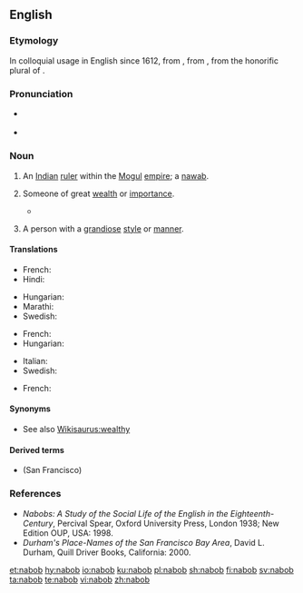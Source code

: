 ==English==

===Etymology===
In colloquial usage in English since 1612, from {{etyl|ur|en}}, from {{etyl|fa|en}}, from the honorific plural of {{etyl|ar|en}} {{m|ar|نَائِب||deputy}}.

===Pronunciation===
* {{a|GenAm}} {{IPA|/ˈneɪbɑb/|lang=en}}
* {{a|RP}} {{IPA|/ˈneɪbɒb/|lang=en}}

===Noun===
{{en-noun}}

# An [[Indian]] [[ruler]] within the [[Mogul]] [[empire]]; a [[nawab]].
# {{label|en|by extension}} Someone of great [[wealth]] or [[importance]].
#* {{quote-magazine|date=2013-06-22|volume=407|issue=8841|page=70|magazine={{w|The Economist}}
|title=[http://www.economist.com/news/finance-and-economics/21579879-buy-out-firm-really-does-focus-operational-improvements-engineers Engineers of a different kind]
|passage=Private-equity '''nabobs''' bristle at being dubbed mere financiers. Piling debt onto companies’ balance-sheets is only a small part of what leveraged buy-outs are about, they insist. Improving the workings of the businesses they take over is just as core to their calling, if not more so. Much of their pleading is public-relations bluster.}}
# {{label|en|by extension}} A person with a [[grandiose]] [[style]] or [[manner]].

====Translations====
{{trans-top|an Indian ruler}}
* French: {{t+|fr|nabab|m}}
* Hindi: {{t|hi|नवाब|sc=Deva}}
{{trans-mid}}
* Hungarian: {{t+|hu|nábob}}
* Marathi: {{t|mr|नवाब|m|tr=navāba|sc=Deva}}
* Swedish: {{t+|sv|nabob}}
{{trans-bottom}}

{{trans-top|someone of great wealth}}
* French: {{t+|fr|nabab|m}}
* Hungarian: {{t+|hu|nábob}}
{{trans-mid}}
* Italian: {{t+|it|nababbo}}
* Swedish: {{t+|sv|nabob}}
{{trans-bottom}}

{{trans-top|someone with grandiose style or manner}}
* French: {{t+|fr|nabab|m}}
{{trans-mid}}
{{trans-bottom}}

====Synonyms====
* See also [[Wikisaurus:wealthy]]

====Derived terms====
* {{l|en|Nob Hill}} (San Francisco)

===References===
* ''Nabobs: A Study of the Social Life of the English in the Eighteenth-Century'', Percival Spear, Oxford University Press, London 1938; New Edition OUP, USA: 1998.
* ''Durham's Place-Names of the San Francisco Bay Area'', David L. Durham, Quill Driver Books, California: 2000.

[[et:nabob]]
[[hy:nabob]]
[[io:nabob]]
[[ku:nabob]]
[[pl:nabob]]
[[sh:nabob]]
[[fi:nabob]]
[[sv:nabob]]
[[ta:nabob]]
[[te:nabob]]
[[vi:nabob]]
[[zh:nabob]]